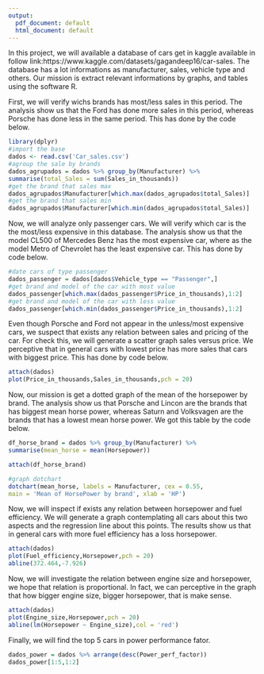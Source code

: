 ```yaml
---
output:
  pdf_document: default
  html_document: default
---
```



In this project, we will available a database of cars get in kaggle available in follow link:https://www.kaggle.com/datasets/gagandeep16/car-sales. The database has a lot informations as manufacturer, sales, vehicle type and others. Our mission is extract relevant informations by graphs, and tables using the software R.

First, we will verify wichs brands has most/less sales in this period. The analysis show us that the Ford has done more sales in this period, whereas Porsche has done less in the same period. This has done by the code below.

```r
library(dplyr)
#import the base
dados <- read.csv('Car_sales.csv')
#agroup the sale by brands
dados_agrupados = dados %>% group_by(Manufacturer) %>% 
summarise(total_Sales = sum(Sales_in_thousands))
#get the brand that sales max
dados_agrupados$Manufacturer[which.max(dados_agrupados$total_Sales)]
#get the brand that sales min
dados_agrupados$Manufacturer[which.min(dados_agrupados$total_Sales)]

```

Now, we will analyze only passenger cars. We will verify which car is the the most/less expensive in this database. The analysis show us that the model CL500 of Mercedes Benz has the most expensive car, where as the model Metro of Chevrolet has the least expensive car. This has done by code below.

```r
#date cars of type passenger
dados_passenger = dados[dados$Vehicle_type == "Passenger",]
#get brand and model of the car with most value
dados_passenger[which.max(dados_passenger$Price_in_thousands),1:2]
#get brand and model of the car with less value
dados_passenger[which.min(dados_passenger$Price_in_thousands),1:2]


```

Even though Porsche and Ford not appear in the unless/most expensive cars, we suspect that exists any relation between sales and pricing of the car. For check this, we will generate a scatter graph sales versus price. We perceptive that in general cars with lowest price has more sales that cars with biggest price. This has done by code below.

```r
attach(dados)
plot(Price_in_thousands,Sales_in_thousands,pch = 20)
```

Now, our mission is get a dotted graph of the mean of the horsepower by brand. The analysis show us that Porsche and Lincon are the brands that has biggest mean horse power, whereas Saturn and Volksvagen are the brands that has a lowest mean horse power. We got this table by the code below.

```r
df_horse_brand = dados %>% group_by(Manufacturer) %>% 
summarise(mean_horse = mean(Horsepower))

attach(df_horse_brand)

#graph dotchart
dotchart(mean_horse, labels = Manufacturer, cex = 0.55,
main = 'Mean of HorsePower by brand', xlab = 'HP')

```

Now, we will inspect if exists any relation between horsepower and fuel efficiency. We will generate a graph contemplating all cars about this two aspects and the regression line about this points. The results show us that in general cars with more fuel efficiency has a loss horsepower.

```r
attach(dados)
plot(Fuel_efficiency,Horsepower,pch = 20)
abline(372.464,-7.926)
```

Now, we will investigate the relation between engine size and horsepower, we hope that relation is proportional. In fact, we can perceptive in the graph that how bigger engine size, bigger horsepower, that is make sense.

```r
attach(dados)
plot(Engine_size,Horsepower,pch = 20)
abline(lm(Horsepower ~ Engine_size),col = 'red')
```

Finally, we will find the top 5 cars in power performance fator.

```r
dados_power = dados %>% arrange(desc(Power_perf_factor))
dados_power[1:5,1:2]
```

